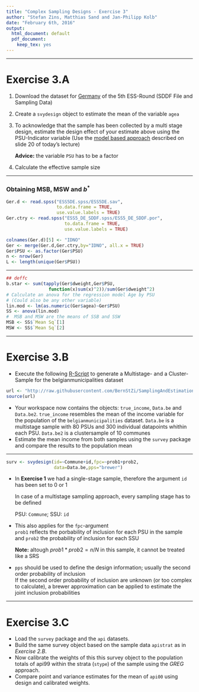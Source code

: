 ```yaml
---
title: "Complex Sampling Designs - Exercise 3"
author: "Stefan Zins, Matthias Sand and Jan-Philipp Kolb"
date: "February 6th, 2016"
output:
  html_document: default
  pdf_document:
    keep_tex: yes
---
```


***
# Exercise 3.A
 1. Download the dataset for [Germany](http://www.europeansocialsurvey.org/data/country.html?c=germany) of the 5th ESS-Round (SDDF File and Sampling Data)
 2. Create a `svydesign` object to estimate the mean of the variable `agea`
 3. To acknowledge that the sample has been collected by a multi stage design, estimate the design effect of your estimate above using the PSU-Indicator variable (Use the [model based approach](https://github.com/BernStZi/SamplingAndEstimation/blob/short/lecture/part_2.pdf) described on slide 20 of today's lecture)
 
    **Advice:** the variable `PSU` has to be a factor  
 4. Calculate the effective sample size
 
***

### Obtaining MSB, MSW and $b^{*}$

```r
Ger.d <- read.spss("ESS5DE.spss/ESS5DE.sav",
                   to.data.frame = TRUE,
                   use.value.labels = TRUE)
Ger.ctry <- read.spss("ESS5_DE_SDDF.spss/ESS5_DE_SDDF.por",
                      to.data.frame = TRUE, 
                      use.value.labels = TRUE)

colnames(Ger.d)[5] <- "IDNO"
Ger <- merge(Ger.d,Ger.ctry,by="IDNO", all.x = TRUE)
Ger$PSU <- as.factor(Ger$PSU)
n <- nrow(Ger)
L <- length(unique(Ger$PSU))
```

***
```r
## deffc
b.star <- sum(tapply(Ger$dweight,Ger$PSU,
                function(x)sum(x)^2))/sum(Ger$dweight^2)
# Calculate an anova for the regression model Age by PSU 
# (Could also be any other variable)
lin.mod <- lm(as.numeric(Ger$agea)~Ger$PSU)
SS <- anova(lin.mod) 
#  MSB and MSW are the means of SSB and SSW
MSB <- SS$`Mean Sq`[1]
MSW <- SS$`Mean Sq`[2]
```
***
# Exercise 3.B



- Execute the following [R-Script](https://raw.githubusercontent.com/BernStZi/SamplingAndEstimation/short/tutorial/Samples_for_EX3b.R) to generate a Multistage- and a Cluster- Sample for the belgianmunicipalities dataset
```r
url <- "http://raw.githubusercontent.com/BernStZi/SamplingAndEstimation/short/tutorial/Samples_for_EX3b.R"
source(url)
```
- Your workspace now contains the objects: `true_income`, `Data.be` and `Data.be2`. `true_income` resembles the  mean of the income variable for the population of the `belgianmunicipalities` dataset. `Data.be` is a multistage sample with 80 PSUs and 300 individual datapoints whithin each PSU. `Data.be2` is a clustersample of 10 communes
- Estimate the mean income from both samples using the `survey` package and compare the results to the population mean

***
```r
surv <- svydesign(id=~Commune+id,fpc=~prob1+prob2, 
                  data=Data.be,pps="brewer")
```

- In **Exercise 1**  we had a single-stage sample, therefore the argument `id` has been set to 0 or 1  

   In case of a multistage sampling approach, every sampling stage has to be defined  
   
   PSU: `Commune`; SSU: `id`  
    
- This also applies for the `fpc`-argument  
   `prob1` reflects the porbability of inclusion for each PSU in the sample and `prob2` the probability of inclusion for each SSU
   
   **Note:** altough $prob1*prob2=n/N$ in this sample, it cannot be treated like a SRS  
   
-  `pps` should be used to define the design information; usually the second order probability of inclusion  
   If the second order probability of inclusion are unknown (or too complex to calculate), a brewer approximation can be applied to estimate the joint inclusion probabilities

***
# Exercise 3.C

- Load the `survey` package and the `api` datasets.
- Build the same survey object based on the sample data `apistrat` as in *Exercise 2.B*.
- Now calibrate the weights of this this survey object to the population totals of api99 within the strata (`stype`) of the sample using the *GREG* approach.
- Compare point and variance estimates for the mean of `api00` using design and calibrated weights. 





